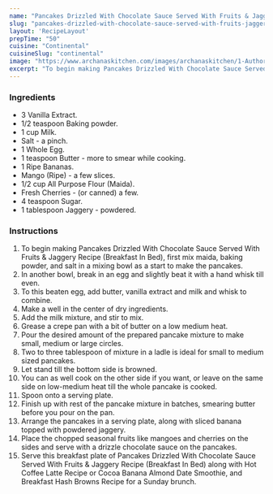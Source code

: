 ---
name: "Pancakes Drizzled With Chocolate Sauce Served With Fruits & Jaggery Recipe (Breakfast In Bed)"
slug: "pancakes-drizzled-with-chocolate-sauce-served-with-fruits-jaggery-recipe-breakfast-in-bed"
layout: 'RecipeLayout'
prepTime: "50"
cuisine: "Continental"
cuisineSlug: "continental"
image: "https://www.archanaskitchen.com/images/archanaskitchen/1-Author/ruby_pathak-yahoo.com/pancakes_with_drizzled_chocolate_sauce_and_fruits.JPG"
excerpt: "To begin making Pancakes Drizzled With Chocolate Sauce Served With Fruits  Jaggery Recipe Breakfast In Bed, first mix maida, baking powder, and salt in a mixing bowl as a start to make the pancakes"
---

### Ingredients

- 3 Vanilla Extract.
- 1/2 teaspoon Baking powder.
- 1 cup Milk.
- Salt - a pinch.
- 1 Whole Egg.
- 1 teaspoon Butter - more to smear while cooking.
- 1 Ripe Bananas.
- Mango (Ripe) - a few slices.
- 1/2 cup All Purpose Flour (Maida).
- Fresh Cherries - (or canned) a few.
- 4 teaspoon Sugar.
- 1 tablespoon Jaggery - powdered.

### Instructions

1. To begin making Pancakes Drizzled With Chocolate Sauce Served With Fruits & Jaggery Recipe (Breakfast In Bed), first mix maida, baking powder, and salt in a mixing bowl as a start to make the pancakes.
1. In another bowl, break in an egg and slightly beat it with a hand whisk till even.
1. To this beaten egg, add butter, vanilla extract and milk and whisk to combine.
1. Make a well in the center of dry ingredients.
1. Add the milk mixture, and stir to mix.
1. Grease a crepe pan with a bit of butter on a low medium heat.
1. Pour the desired amount of the prepared pancake mixture to make small, medium or large circles.
1. Two to three tablespoon of mixture in a ladle is ideal for small to medium sized pancakes.
1. Let stand till the bottom side is browned.
1. You can as well cook on the other side if you want, or leave on the same side on low-medium heat till the whole pancake is cooked.
1. Spoon onto a serving plate.
1. Finish up with rest of the pancake mixture in batches, smearing butter before you pour on the pan.
1. Arrange the pancakes in a serving plate, along with sliced banana topped with powdered jaggery.
1. Place the chopped seasonal fruits like mangoes and cherries on the sides and serve with a drizzle chocolate sauce on the pancakes.
1. Serve this breakfast plate of Pancakes Drizzled With Chocolate Sauce Served With Fruits & Jaggery Recipe (Breakfast In Bed) along with Hot Coffee Latte Recipe or Cocoa Banana Almond Date Smoothie, and Breakfast Hash Browns Recipe for a Sunday brunch.
